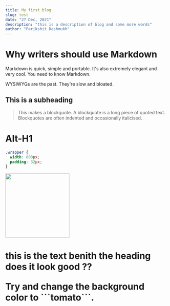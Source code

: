 ```yaml
---
title: My first blog
slug: test
date: "27 Dec, 2021"
description: "this is a description of blog and some more words"
author: "Parikshit Deshmukh"
---
```



# Why writers should use Markdown


Markdown is quick, simple and portable. It's also extremely elegant and very cool. You need to know Markdown.

WYSIWYGs are the past. They're slow and bloated.

## This is a subheading

> This makes a blockquote. A blockquote is a long piece of quoted text. Blockquotes are often indented and occasionally italicised.

Alt-H1
======


```css
.wrapper {
  width: 800px;
  padding: 32px;
}
```

<Image src="/images/blog/test2.jpg" width="200px" height="200px" />

<H1 text="this is a proptext" />
this is the text benith the heading does it look good ??

<P/>

<div style={{padding: '1rem', backgroundColor: 'violet'}}>
  Try and change the background color to ```tomato```.
</div>